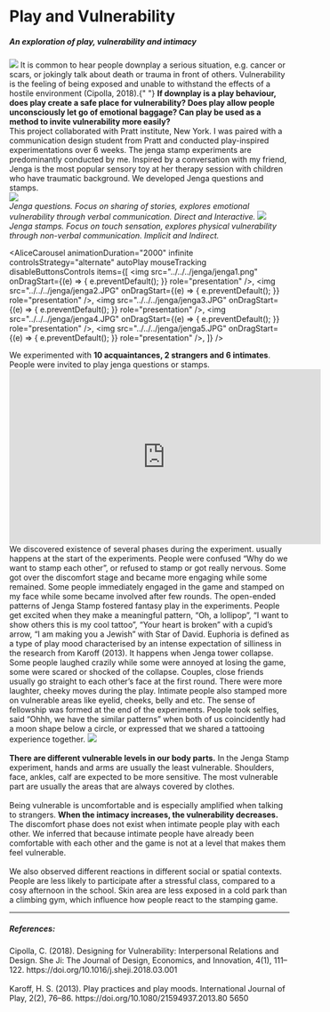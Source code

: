 
# Play and Vulnerability

<h5>An exploration of play, vulnerability and intimacy</h5>
<img src="../../../jenga/front.JPG" />

<Gap margin={200} />
<Title>
  <h3>Introduction</h3>
</Title>
<Text>
  It is common to hear people downplay a serious situation, e.g. cancer or
  scars, or jokingly talk about death or trauma in front of others.
  Vulnerability is the feeling of being exposed and unable to withstand the
  effects of a hostile environment (Cipolla, 2018).{" "}
  <b>
    If downplay is a play behaviour, does play create a safe place for
    vulnerability? Does play allow people unconsciously let go of emotional
    baggage? Can play be used as a method to invite vulnerability more easily?
  </b>
  <br />
  This project collaborated with Pratt institute, New York. I was paired with a
  communication design student from Pratt and conducted play-inspired
  experimentations over 6 weeks. The jenga stamp experiments are predominantly
  conducted by me.
</Text>

<Title>
  <h3>Jenga Questions and Stamps</h3>
</Title>
<Text>
  Inspired by a conversation with my friend, Jenga is the most popular sensory
  toy at her therapy session with children who have traumatic background. We
  developed Jenga questions and stamps.
</Text>
<br />
<img src="../../../jenga/jenga-questions.jpg" />
<br />
<i>
  Jenga questions. Focus on sharing of stories, explores emotional vulnerability
  through verbal communication. Direct and Interactive.
</i>
<Gap margin={100} />
<img src="../../../jenga/jenga.png" />
<i>
  Jenga stamps. Focus on touch sensation, explores physical vulnerability
  through non-verbal communication. Implicit and Indirect.
</i>
<Gap margin={100} />

<AliceCarousel
  animationDuration="2000"
  infinite
  controlsStrategy="alternate"
  autoPlay
  mouseTracking
  disableButtonsControls
  items={[
    <img
      src="../../../jenga/jenga1.png"
      onDragStart={(e) => {
        e.preventDefault();
      }}
      role="presentation"
    />,
    <img
      src="../../../jenga/jenga2.JPG"
      onDragStart={(e) => {
        e.preventDefault();
      }}
      role="presentation"
    />,
    <img
      src="../../../jenga/jenga3.JPG"
      onDragStart={(e) => {
        e.preventDefault();
      }}
      role="presentation"
    />,
    <img
      src="../../../jenga/jenga4.JPG"
      onDragStart={(e) => {
        e.preventDefault();
      }}
      role="presentation"
    />,
    <img
      src="../../../jenga/jenga5.JPG"
      onDragStart={(e) => {
        e.preventDefault();
      }}
      role="presentation"
    />,
  ]}
/>
<Gap margin={100} />

<Title>
  <h3>Experiments</h3>
</Title>
<Text>
  We experimented with <b>10 acquaintances, 2 strangers and 6 intimates</b>.
  People were invited to play jenga questions or stamps.
</Text>

<iframe
  width="560"
  height="315"
  src="https://www.youtube.com/embed/n2KP8_oxVfw"
  title="YouTube video player"
  frameborder="0"
  allow="accelerometer; autoplay; clipboard-write; encrypted-media; gyroscope; picture-in-picture; web-share"
  allowfullscreen
></iframe>

<Title>
  <h3>Insights</h3>
</Title>
We discovered existence of several phases during the experiment.

<Text title="Discomfort">
  <ImageText src="../../../jenga/discomfort.jpg">
    usually happens at the start of the experiments. People were confused “Why
    do we want to stamp each other”, or refused to stamp or got really nervous.
    Some got over the discomfort stage and became more engaging while some
    remained.
  </ImageText>
</Text>

<Text title="Engaging">
  <ImageText src="../../../jenga/engaging.jpg">
    Some people immediately engaged in the game and stamped on my face while
    some became involved after few rounds.
  </ImageText>
</Text>

<Text title="Fantasy Play">
  <ImageText src="../../../jenga/fantasy.jpg">
    The open-ended patterns of Jenga Stamp fostered fantasy play in the
    experiments. People get excited when they make a meaningful pattern, “Oh, a
    lollipop”, “I want to show others this is my cool tattoo”, “Your heart is
    broken” with a cupid’s arrow, “I am making you a Jewish” with Star of David.
  </ImageText>
</Text>

<Text title="Euphoria">
  <ImageText src="../../../jenga/euphoria.jpg">
    Euphoria is defined as a type of play mood characterised by an intense
    expectation of silliness in the research from Karoff (2013). It happens when
    Jenga tower collapse. Some people laughed crazily while some were annoyed at
    losing the game, some were scared or shocked of the collapse.
  </ImageText>
</Text>

<Text title="Intimacy">
  <ImageText src="../../../jenga/intimacy.jpg">
    Couples, close friends usually go straight to each other’s face at the first
    round. There were more laughter, cheeky moves during the play. Intimate
    people also stamped more on vulnerable areas like eyelid, cheeks, belly and
    etc.
  </ImageText>
</Text>

<Text title="Fellowship">
  <ImageText src="../../../jenga/fellowship.jpg">
    The sense of fellowship was formed at the end of the experiments. People
    took selfies, said “Ohhh, we have the similar patterns” when both of us
    coincidently had a moon shape below a circle, or expressed that we shared a
    tattooing experience together.
  </ImageText>
</Text>

<Text title="Vulnerability and Intimacy">
  <img src="../../../jenga/vulnerable-levels.png" />
  <br /> <br />
  <b> There are different vulnerable levels in our body parts.</b> In the Jenga
  Stamp experiment, hands and arms are usually the least vulnerable. Shoulders,
  face, ankles, calf are expected to be more sensitive. The most vulnerable part
  are usually the areas that are always covered by clothes. <br />
  <br />
  Being vulnerable is uncomfortable and is especially amplified when talking to
  strangers. <b>When the intimacy increases, the vulnerability decreases.</b>
  The discomfort phase does not exist when intimate people play with each other.
  We inferred that because intimate people have already been comfortable with each
  other and the game is not at a level that makes them feel vulnerable.
  <br /> <br />
  We also observed different reactions in different social or spatial contexts. People
  are less likely to participate after a stressful class, compared to a cosy afternoon
  in the school. Skin area are less exposed in a cold park than a climbing gym, which
  influence how people react to the stamping game.
</Text>

<Gap margin={400} />

<hr />

##### References:

<div>
  Cipolla, C. (2018). Designing for Vulnerability: Interpersonal Relations and
  Design. She Ji: The Journal of Design, Economics, and Innovation, 4(1),
  111–122. https://doi.org/10.1016/j.sheji.2018.03.001
</div>
<br />
<div>
  Karoff, H. S. (2013). Play practices and play moods. International Journal of
  Play, 2(2), 76–86. https://doi.org/10.1080/21594937.2013.80 5650
</div>
